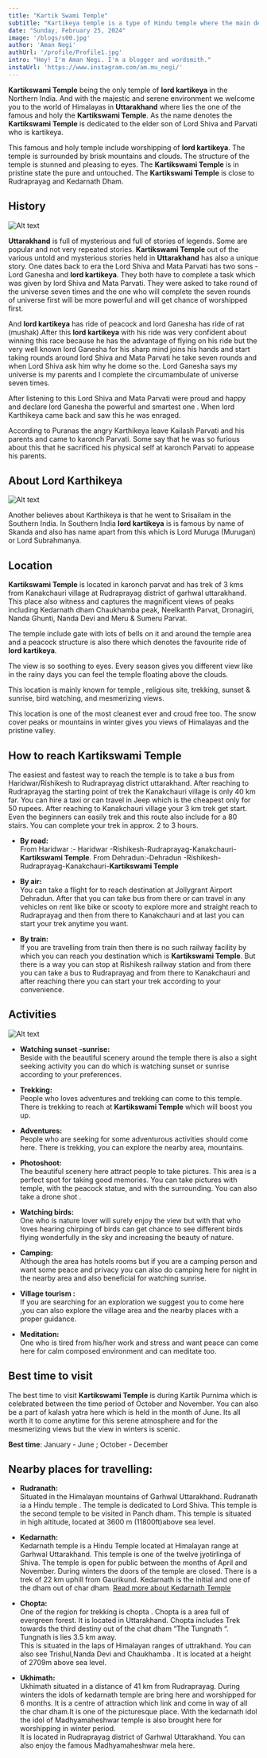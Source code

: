 ```yaml
---
title: "Kartik Swami Temple"
subtitle: "Kartikeya temple is a type of Hindu temple where the main deity is Lord Kartikeya, one of the sons of prime Hindu deities Lord Shiva and Goddess Parvati."
date: "Sunday, February 25, 2024"
image: '/blogs/s00.jpg'
author: 'Aman Negi'
authUrl: '/profile/Profile1.jpg'
intro: "Hey! I'm Aman Negi. I'm a blogger and wordsmith."
instaUrl: 'https://www.instagram.com/am.mu_negi/'
---
```


**Kartikswami Temple** being the only temple of **lord kartikeya** in the Northern India. And with the majestic and serene environment we welcome you to the world of Himalayas in **Uttarakhand** where lies the one of the famous and holy the **Kartikswami Temple**. As the name denotes the **Kartikswami Temple** is dedicated to the elder son of Lord Shiva and Parvati who is kartikeya.

This famous and holy temple include worshipping of **lord kartikeya**. The temple is surrounded by brisk mountains and clouds. The structure of the temple is stunned and pleasing to eyes. The **Kartikswami Temple** is in pristine state the pure and  untouched. The **Kartikswami Temple** is close to Rudraprayag and Kedarnath Dham.

## History

![Alt text](/blogs/s01.jpg "kartik Swami")

**Uttarakhand** is full of mysterious and full of stories of legends. Some are popular and not very repeated stories.
**Kartikswami Temple** out of the various untold and mysterious stories held in **Uttarakhand** has also a unique story. One dates back to era the Lord Shiva and Mata Parvati has two sons - Lord Ganesha and **lord kartikeya**. They both have to complete a task which was given by lord Shiva and Mata Parvati. They were asked to take round of the universe seven times and the one who will complete the seven rounds of universe first will be more powerful and will get chance of worshipped first. 

And **lord kartikeya** has ride of peacock and lord Ganesha has ride of rat (mushak).After this **lord kartikeya** with his ride was very confident about winning this race because he has the advantage of flying on his ride but the very well known lord Ganesha for his sharp mind joins his hands and start taking rounds around lord Shiva and Mata Parvati he take seven rounds and when Lord Shiva ask him why he dome so the. Lord Ganesha says my universe is my parents and I complete the circumambulate of universe seven times. 

After listening to this Lord Shiva and Mata Parvati were proud and happy and declare lord Ganesha the powerful and smartest one . When lord Karthikeya came back and saw this he was enraged.

According to Puranas the angry Karthikeya leave Kailash Parvati and his parents and came to karonch Parvati. Some say that he was so furious about this that he sacrificed his physical self at karonch Parvati to appease his parents.

## About Lord Karthikeya

![Alt text](/blogs/s03.jpg "kartik Swami")

Another believes about Karthikeya is that he went to Srisailam in the Southern India. In Southern India **lord kartikeya** is is famous by name of Skanda and also has name apart from this which is Lord Muruga (Murugan) or Lord Subrahmanya.

## Location
**Kartikswami Temple** is located in karonch parvat and has trek of 3 kms from Kanakchauri village at Rudraprayag district of garhwal uttarakhand. This place also witness and captures the magnificent views of peaks including Kedarnath dham Chaukhamba peak, Neelkanth Parvat, Dronagiri, Nanda Ghunti, Nanda Devi and Meru & Sumeru Parvat.

The temple include gate with lots of bells on it and around the temple area and a peacock structure is also there which denotes the favourite ride of **lord kartikeya**.

The view is so soothing to eyes. Every season gives you different view like in the rainy days you can feel the temple floating above the clouds.

This location is mainly known for temple , religious site, trekking, sunset & sunrise, bird watching, and mesmerizing views.

This location is one of the most cleanest ever and croud free too.
The snow cover peaks or mountains in winter gives you views of Himalayas and the pristine valley.

## How to reach Kartikswami Temple
The easiest and fastest way to reach the temple is to take a bus from Haridwar/Rishikesh to Rudraprayag district uttarakhand. After reaching to Rudraprayag the starting point of trek the Kanakchauri village is only 40 km far. You can hire a taxi or can travel in Jeep which is the cheapest only for 50 rupees.
After reaching to Kanakchauri village your 3 km trek get start. Even the beginners can easily trek and this route also include for a 80 stairs. You can complete your trek in approx. 2 to 3 hours.
* **By road:**<br/>
From Haridwar :- Haridwar -Rishikesh-Rudraprayag-Kanakchauri-**Kartikswami Temple**.
From Dehradun:-Dehradun -Rishikesh-Rudraprayag-Kanakchauri-**Kartikswami Temple**
* **By air:** <br/>
You can take a flight for to reach destination at Jollygrant Airport Dehradun. After that you can take bus from there or can travel in any vehicles on rent like bike or scooty to explore more and straight reach to Rudraprayag and then from there to Kanakchauri and at last you can start your trek anytime you want.

* **By train:**<br/>
If you are travelling from train then there is no such railway facility by which you can reach you destination which is **Kartikswami Temple**. But there is a way you can stop at Rishikesh railway station and from there you can take a bus to Rudraprayag and from there to Kanakchauri and after reaching there you can start your trek according to your convenience.

## Activities

![Alt text](/blogs/s04.jpg "kartik Swami")

* **Watching sunset -sunrise:**<br/>
 Beside with the beautiful scenery around the temple there is also a sight seeking activity you can do which is watching sunset or sunrise according to your preferences.

* **Trekking:**<br/>
People who loves adventures and trekking can come to this temple. There is trekking to reach at **Kartikswami Temple** which will boost you up.

* **Adventures:**<br/> 
People who are seeking for some adventurous activities should come here. There is trekking, you can explore the nearby area, mountains.

* **Photoshoot:**<br/>
The beautiful scenery here attract people to take pictures. This area is a perfect spot for taking good memories. You can take pictures with temple, with the peacock statue, and with the surrounding. You can also take a drone shot .

* **Watching birds:**<br/>One who is nature lover will surely enjoy the view but with that who !oves hearing chirping of birds can get chance to see different birds flying wonderfully in the sky and increasing the beauty of nature.

* **Camping:**<br/> 
Although the area has hotels rooms but if you are a camping person and want some peace and privacy you can also do camping here for night in the nearby area and also beneficial for watching sunrise.

* **Village tourism :**<br/>
If you are searching for an exploration we suggest you to come here ,you can also explore the village area and the nearby places with a proper guidance.

* **Meditation:**<br/>
One who is tired from his/her work and stress and want peace can come here for calm composed environment and can meditate too.


## Best time to visit

The best time to visit **Kartikswami Temple** is during Kartik Purnima which is celebrated between the time period of October and November. You can also be a part of kalash yatra here which is held in the month of June. Its all worth it to come anytime for this serene atmosphere and for the mesmerizing views but the view in winters is scenic.

**Best time**: January - June ; October - December 

## Nearby places for travelling:

* **Rudranath:** <br/> 
Situated in the Himalayan mountains of Garhwal Uttarakhand. Rudranath ia a Hindu temple . The temple is dedicated to Lord Shiva. This temple is the second temple to be visited in Panch dham. This temple is situated in high altitude, located at 3600 m (11800ft)above sea level. 

* **Kedarnath:** <br/>
Kedarnath temple is a Hindu Temple located at Himalayan range at Garhwal Uttarakhand. This temple is one of the twelve jyotirlinga of Shiva.  The temple is open for public between the months of April and November. During winters the doors of the temple are closed. There is a trek of 22 km uphill from Gaurikund. Kedarnath is the initial and one of the dham out of char dham. <a href="https://www.anjaanbackpackers.com/blog/kedarnath-temple" target="_blank" className="text-blue-600">Read more about Kedarnath Temple</a>

* **Chopta:** <br/> 
One of the region for trekking is chopta . Chopta is a area full of evergreen forest. It is located in Uttarakhand. Chopta includes Trek towards the third destiny out of the chat dham “The Tungnath “. Tungnath is lies 3.5 km away. <br/> 
This is situated in the laps of Himalayan ranges of uttrakhand. You can also see Trishul,Nanda Devi and Chaukhamba . It is located at a height of 2709m above sea level.

* **Ukhimath:** <br/> 
Ukhimath situated in a distance of 41 km from Rudraprayag. During winters the idols of kedarnath temple are bring here and worshipped for 6 months. It is a centre of attraction which link and come in way of all the char dham.It is one of the picturesque place. With the kedarnath idol the idol of Madhyamaheshwar temple is also brought here for worshipping in winter period. <br/> 
It is located in Rudraprayag district of Garhwal Uttarakhand. You can also enjoy the famous Madhyamaheshwar mela here.




